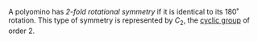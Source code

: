 A polyomino has _2-fold rotational symmetry_ if it is identical to its 180˚ rotation. This type of symmetry is represented by $C_2$, the [cyclic group][cyclic] of order 2.

[cyclic]: https://en.wikipedia.org/wiki/Cyclic_group
